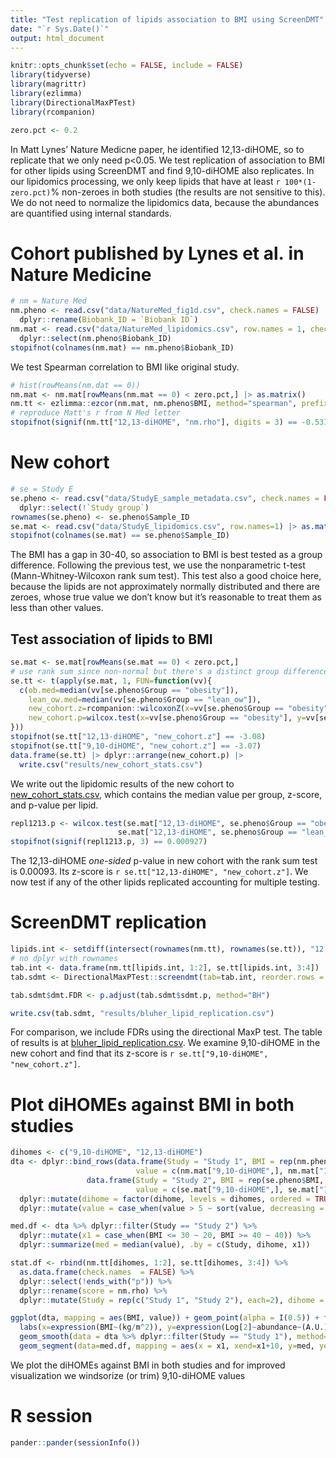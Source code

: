 ```yaml
---
title: "Test replication of lipids association to BMI using ScreenDMT"
date: "`r Sys.Date()`"
output: html_document
---
```


```r
knitr::opts_chunk$set(echo = FALSE, include = FALSE)
library(tidyverse)
library(magrittr)
library(ezlimma)
library(DirectionalMaxPTest)
library(rcompanion)

zero.pct <- 0.2
```

In Matt Lynes' Nature Medicne paper, he identified 12,13-diHOME, so to replicate that we only need p<0.05. We test replication of association to BMI for other lipids using ScreenDMT and find 9,10-diHOME also replicates. In our lipidomics processing, we only keep lipids that have at least `r 100*(1-zero.pct)`% non-zeroes in both studies (the results are not sensitive to this). We do not need to normalize the lipidomics data, because the abundances are quantified using internal standards.

# Cohort published by Lynes et al. in Nature Medicine

```r
# nm = Nature Med
nm.pheno <- read.csv("data/NatureMed_fig1d.csv", check.names = FALSE) |> 
  dplyr::rename(Biobank_ID = `Biobank ID`)
nm.mat <- read.csv("data/NatureMed_lipidomics.csv", row.names = 1, check.names = FALSE) |> 
  dplyr::select(nm.pheno$Biobank_ID)
stopifnot(colnames(nm.mat) == nm.pheno$Biobank_ID)
```

We test Spearman correlation to BMI like original study.

```r
# hist(rowMeans(nm.dat == 0))
nm.mat <- nm.mat[rowMeans(nm.mat == 0) < zero.pct,] |> as.matrix()
nm.tt <- ezlimma::ezcor(nm.mat, nm.pheno$BMI, method="spearman", prefix = "nm")
# reproduce Matt's r from N Med letter
stopifnot(signif(nm.tt["12,13-diHOME", "nm.rho"], digits = 3) == -0.531, signif(nm.tt["12,13-diHOME", "nm.p"], digits = 3) == 3e-05)
```

# New cohort

```r
# se = Study E
se.pheno <- read.csv("data/StudyE_sample_metadata.csv", check.names = FALSE) |> 
  dplyr::select(!`Study group`)
rownames(se.pheno) <- se.pheno$Sample_ID
se.mat <- read.csv("data/StudyE_lipidomics.csv", row.names=1) |> as.matrix()
stopifnot(colnames(se.mat) == se.pheno$Sample_ID)
```

The BMI has a gap in 30-40, so association to BMI is best tested as a group difference. Following the previous test, we use the nonparametric t-test (Mann-Whitney-Wilcoxon rank sum test). This test also a good choice here, because the lipids are not approximately normally distributed and there are zeroes, whose true value we don't know but it's reasonable to treat them as less than other values.

## Test association of lipids to BMI

```r
se.mat <- se.mat[rowMeans(se.mat == 0) < zero.pct,]
# use rank sum since non-normal but there's a distinct group difference
se.tt <- t(apply(se.mat, 1, FUN=function(vv){
  c(ob.med=median(vv[se.pheno$Group == "obesity"]),
    lean_ow.med=median(vv[se.pheno$Group == "lean_ow"]),
    new_cohort.z=rcompanion::wilcoxonZ(x=vv[se.pheno$Group == "obesity"], y=vv[se.pheno$Group == "lean_ow"])[["z"]],
    new_cohort.p=wilcox.test(x=vv[se.pheno$Group == "obesity"], y=vv[se.pheno$Group == "lean_ow"])$p.value)
}))
stopifnot(se.tt["12,13-diHOME", "new_cohort.z"] == -3.08)
stopifnot(se.tt["9,10-diHOME", "new_cohort.z"] == -3.07)
data.frame(se.tt) |> dplyr::arrange(new_cohort.p) |> 
  write.csv("results/new_cohort_stats.csv")
```

We write out the lipidomic results of the new cohort to [new_cohort_stats.csv](./results/new_cohort_stats.csv), which contains the median value per group, z-score, and p-value per lipid.

```r
repl1213.p <- wilcox.test(se.mat["12,13-diHOME", se.pheno$Group == "obesity"], 
                        se.mat["12,13-diHOME", se.pheno$Group == "lean_ow"], alternative = "less")$p.value
stopifnot(signif(repl1213.p, 3) == 0.000927)
```

The 12,13-diHOME *one-sided* p-value in new cohort with the rank sum test is 0.00093. Its z-score is `r se.tt["12,13-diHOME", "new_cohort.z"]`. We now test if any of the other lipids replicated accounting for multiple testing.

# ScreenDMT replication

```r
lipids.int <- setdiff(intersect(rownames(nm.tt), rownames(se.tt)), "12,13-diHOME")
# no dplyr with rownames
tab.int <- data.frame(nm.tt[lipids.int, 1:2], se.tt[lipids.int, 3:4])
tab.sdmt <- DirectionalMaxPTest::screendmt(tab=tab.int, reorder.rows = TRUE, prefix = "sdmt")

tab.sdmt$dmt.FDR <- p.adjust(tab.sdmt$sdmt.p, method="BH")

write.csv(tab.sdmt, "results/bluher_lipid_replication.csv")
```

For comparison, we include FDRs using the directional MaxP test. The table of results is at [bluher_lipid_replication.csv](results/bluher_lipid_replication.csv). We examine 9,10-diHOME in the new cohort and find that its z-score is `r se.tt["9,10-diHOME", "new_cohort.z"]`.

# Plot diHOMEs against BMI in both studies

```r
dihomes <- c("9,10-diHOME", "12,13-diHOME")
dta <- dplyr::bind_rows(data.frame(Study = "Study 1", BMI = rep(nm.pheno$BMI, times=2), dihome = rep(dihomes, each=nrow(nm.pheno)), 
                            value = c(nm.mat["9,10-diHOME",], nm.mat["12,13-diHOME",])),
                 data.frame(Study = "Study 2", BMI = rep(se.pheno$BMI, times=2), dihome = rep(dihomes, each=nrow(se.pheno)), 
                            value = c(se.mat["9,10-diHOME",], se.mat["12,13-diHOME",]))) %>%
  dplyr::mutate(dihome = factor(dihome, levels = dihomes, ordered = TRUE)) %>%
  dplyr::mutate(value = case_when(value > 5 ~ sort(value, decreasing = TRUE)[3], .default = value))

med.df <- dta %>% dplyr::filter(Study == "Study 2") %>%
  dplyr::mutate(x1 = case_when(BMI <= 30 ~ 20, BMI >= 40 ~ 40)) %>%
  dplyr::summarize(med = median(value), .by = c(Study, dihome, x1))

stat.df <- rbind(nm.tt[dihomes, 1:2], se.tt[dihomes, 3:4]) %>% 
  as.data.frame(check.names  = FALSE) %>%
  dplyr::select(!ends_with("p")) %>%
  dplyr::rename(score = nm.rho) %>%
  dplyr::mutate(Study = rep(c("Study 1", "Study 2"), each=2), dihome = rep(dihomes, times=2), BMI=60, value=rep(4:3, times=2), .before = score)

ggplot(dta, mapping = aes(BMI, value)) + geom_point(alpha = I(0.5)) + facet_grid(dihome ~ Study, scales = "free_y") + theme_bw() +
  labs(x=expression(BMI~(kg/m^2)), y=expression(Log[2]~abundance~(A.U.))) + 
  geom_smooth(data = dta %>% dplyr::filter(Study == "Study 1"), method="lm", formula = y~x, se=FALSE, color = "red") + 
  geom_segment(data=med.df, mapping = aes(x = x1, xend=x1+10, y=med, yend=med), color="red", linewidth=1.5)
```

We plot the diHOMEs against BMI in both studies and for improved visualization we windsorize (or trim) 9,10-diHOME values 

# R session
```r
pander::pander(sessionInfo())
```